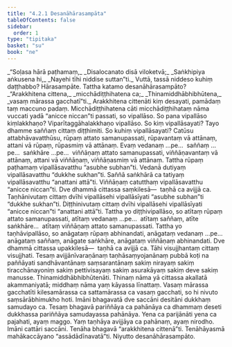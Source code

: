 ```yaml
---
title: "4.2.1 Desanāhārasampāta"
tableOfContents: false
sidebar:
  order: 1
type: "tipitaka"
basket: "su"
book: "ne"
---
```



<DynamicBreadcrumb />

<Division number="52" book="ne">

<Paragraph number="443" type="verses" book="ne">
_“Soḷasa hārā paṭhamaṃ,_  
_Disalocanato disā viloketvā;_  
_Saṅkhipiya aṅkusena hi,_  
_Nayehi tīhi niddise suttan”ti._  

</Paragraph>

<Paragraph number="444" book="ne">
Vuttā, tassā niddeso kuhiṃ daṭṭhabbo? Hārasampāte. Tattha katamo desanāhārasampāto?
</Paragraph>

<Paragraph number="445" type="verses" book="ne">
_“Arakkhitena cittena,_  
_micchādiṭṭhihatena ca;_  
_Thinamiddhābhibhūtena,_  
_vasaṃ mārassa gacchatī”ti._  

</Paragraph>

<Paragraph number="446" book="ne">
<Emphasis>Arakkhitena cittenā</Emphasis>ti kiṃ desayati, pamādaṃ taṃ maccuno padaṃ. <Emphasis>Micchādiṭṭhihatena cā</Emphasis>ti micchādiṭṭhihataṃ nāma vuccati yadā “anicce niccan”ti passati, so vipallāso. So pana vipallāso kiṃlakkhaṇo? Viparītaggāhalakkhaṇo vipallāso. So kiṃ vipallāsayati? Tayo dhamme saññaṃ cittaṃ diṭṭhimiti. So kuhiṃ vipallāsayati? Catūsu attabhāvavatthūsu, rūpaṃ attato samanupassati, rūpavantaṃ vā attānaṃ, attani vā rūpaṃ, rūpasmiṃ vā attānaṃ. Evaṃ vedanaṃ …pe…  saññaṃ …pe…  saṅkhāre …pe…  viññāṇaṃ attato samanupassati, viññāṇavantaṃ vā attānaṃ, attani vā viññāṇaṃ, viññāṇasmiṃ vā attānaṃ.
</Paragraph>

<Paragraph number="447" book="ne">
Tattha rūpaṃ paṭhamaṃ vipallāsavatthu “asubhe subhan”ti. Vedanā dutiyaṃ vipallāsavatthu “dukkhe sukhan”ti. Saññā saṅkhārā ca tatiyaṃ vipallāsavatthu “anattani attā”ti. Viññāṇaṃ catutthaṃ vipallāsavatthu “anicce niccan”ti. Dve dhammā cittassa saṃkilesā—  taṇhā ca avijjā ca. Taṇhānivutaṃ cittaṃ dvīhi vipallāsehi vipallāsīyati “asubhe subhan”ti “dukkhe sukhan”ti. Diṭṭhinivutaṃ cittaṃ dvīhi vipallāsehi vipallāsīyati “anicce niccan”ti “anattani attā”ti.
</Paragraph>

<Paragraph number="448" book="ne">
Tattha yo diṭṭhivipallāso, so atītaṃ rūpaṃ attato samanupassati, atītaṃ vedanaṃ …pe…  atītaṃ saññaṃ, atīte saṅkhāre…  atītaṃ viññāṇaṃ attato samanupassati. Tattha yo taṇhāvipallāso, so anāgataṃ rūpaṃ abhinandati, anāgataṃ vedanaṃ …pe…  anāgataṃ saññaṃ, anāgate saṅkhāre, anāgataṃ viññāṇaṃ abhinandati. Dve dhammā cittassa upakkilesā—  taṇhā ca avijjā ca. Tāhi visujjhantaṃ cittaṃ visujjhati. Tesaṃ avijjānīvaraṇānaṃ taṇhāsaṃyojanānaṃ pubbā koṭi na paññāyati sandhāvantānaṃ saṃsarantānaṃ sakiṃ nirayaṃ sakiṃ tiracchānayoniṃ sakiṃ pettivisayaṃ sakiṃ asurakāyaṃ sakiṃ deve sakiṃ manusse.
</Paragraph>

<Paragraph number="449" book="ne">
<Emphasis>Thinamiddhābhibhūtenā</Emphasis>ti. Thinaṃ nāma yā cittassa akallatā akammaniyatā; middhaṃ nāma yaṃ kāyassa līnattaṃ. <Emphasis>Vasaṃ mārassa gacchatī</Emphasis>ti kilesamārassa ca sattamārassa ca vasaṃ gacchati, so hi nivuto saṃsārābhimukho hoti. Imāni bhagavatā dve saccāni desitāni dukkhaṃ samudayo ca. Tesaṃ bhagavā pariññāya ca pahānāya ca dhammaṃ deseti dukkhassa pariññāya samudayassa pahānāya. Yena ca parijānāti yena ca pajahati, ayaṃ maggo. Yaṃ taṇhāya avijjāya ca pahānaṃ, ayaṃ nirodho. Imāni cattāri saccāni. Tenāha bhagavā “arakkhitena cittenā”ti. Tenāhāyasmā mahākaccāyano “assādādīnavatā”ti.

</Paragraph>
</Division>

<Paragraph number="450" type="center" book="ne">
Niyutto desanāhārasampāto.
</Paragraph>